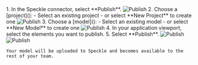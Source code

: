   <Step title="Publish to Speckle">
    1. In the Speckle connector, select **Publish**.
    <Frame>
    <img src="/images/connectors/dui_publish_1.jpg" alt="Publish" />
    </Frame>
    2. Choose a [project]():
        - Select an existing project
        - or select **New Project** to create one
    <Frame>
    <img src="/images/connectors/dui_publish_2.jpg" alt="Publish" />
    </Frame>
    3. Choose a [model]():
        - Select an existing model
        - or select **New Model** to create one
    <Frame>
    <img src="/images/connectors/dui_publish_3.jpg" alt="Publish" />
    </Frame>
    4. In your application viewport, select the elements you want to publish.
    5. Select **Publish**.
    <Frame>
    <img src="/images/connectors/dui_publish_4.jpg" alt="Publish" />
    </Frame>
    <Frame>
    <img src="/images/connectors/dui_publish_5.jpg" alt="Publish" />
    </Frame>
    
    Your model will be uploaded to Speckle and becomes available to the rest of your team.
  </Step>